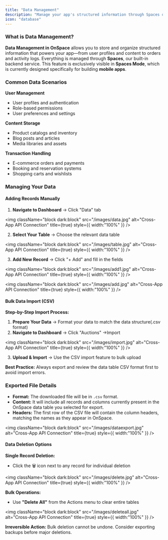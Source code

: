 ```yaml
---
title: "Data Management"
description: "Manage your app's structured information through Spaces database tables and records. "
icon: "database"
---
```


### **What is Data Management?**

**Data Management in OnSpace** allows you to store and organize structured information that powers your app—from user profiles and content to orders and activity logs. Everything is managed through **Spaces**, our built-in backend service. This feature is exclusively visible in **Spaces Mode**, which is currently designed specifically for building **mobile apps**.

### **Common Data Scenarios**

**User Management**

- User profiles and authentication
- Role-based permissions
- User preferences and settings

**Content Storage**

- Product catalogs and inventory
- Blog posts and articles
- Media libraries and assets

**Transaction Handling**

- E-commerce orders and payments
- Booking and reservation systems
- Shopping carts and wishlists

### **Managing Your Data**

#### **Adding Records Manually**

1. **Navigate to Dashboard** → Click "Data" tab

<img
  className="block dark:block"
  src="/images/data.jpg"
  alt="Cross-App API Connection"
  title={true}
  style={{ width:"100%" }}
/>

2. **Select Your Table** → Choose the relevant data table

<img
  className="block dark:block"
  src="/images/table.jpg"
  alt="Cross-App API Connection"
  title={true}
  style={{ width:"100%" }}
/>

3. **Add New Record** → Click "\+ Add" and fill in the fields

<img
  className="block dark:block"
  src="/images/add1.jpg"
  alt="Cross-App API Connection"
  title={true}
  style={{ width:"100%" }}
/>

<img
  className="block dark:block"
  src="/images/add.jpg"
  alt="Cross-App API Connection"
  title={true}
  style={{ width:"100%" }}
/>

#### **Bulk Data Import (CSV)**

**Step-by-Step Import Process:**

1. **Prepare Your Data** → Format your data to match the data structure(.csv format)
2. **Navigate to Dashboard** → Click "Auctions" →Import

<img
  className="block dark:block"
  src="/images/import.jpg"
  alt="Cross-App API Connection"
  title={true}
  style={{ width:"100%" }}
/>

3. **Upload & Import** → Use the CSV import feature to bulk upload

**Best Practice:** Always export and review the data table CSV format first to avoid import errors.

### **Exported File Details**

- **Format:** The downloaded file will be in `.csv` format.
- **Content:** It will include all records and columns currently present in the OnSpace data table you selected for export.
- **Headers:** The first row of the CSV file will contain the column headers, matching the names as they appear in OnSpace.

<img
  className="block dark:block"
  src="/images/dataexport.jpg"
  alt="Cross-App API Connection"
  title={true}
  style={{ width:"100%" }}
/>

#### **Data Deletion Options**

**Single Record Deletion:**

- Click the 🗑️ icon next to any record for individual deletion

<img
  className="block dark:block"
  src="/images/delete.jpg"
  alt="Cross-App API Connection"
  title={true}
  style={{ width:"100%" }}
/>

**Bulk Operations:**

- Use **"Delete All"** from the Actions menu to clear entire tables

<img
  className="block dark:block"
  src="/images/deleteall.jpg"
  alt="Cross-App API Connection"
  title={true}
  style={{ width:"100%" }}
/>

**Irreversible Action:** Bulk deletion cannot be undone. Consider exporting backups before major deletions.